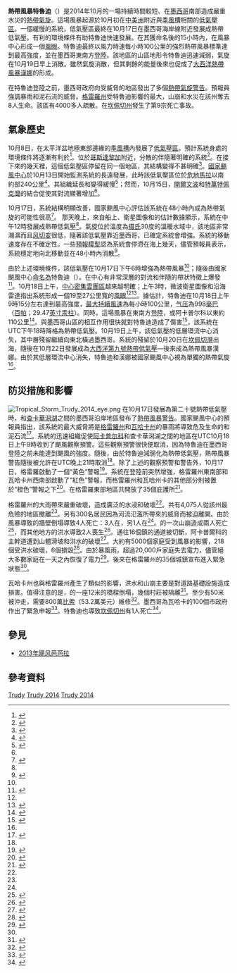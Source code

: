 {{Infobox hurricane
| Name=熱帶風暴特魯迪<br>{{lang|en|Tropical Storm Trudy}}
| Type=熱帶風暴
| Year=2014
| Basin=EPac
| Image location=Trudy Oct 17 2014 2000Z.jpg
| Image name=10月17日，獲命名後不久的熱帶風暴特魯迪
| Formed=2014年10月17日
| Dissipated=2014年10月19日
| 1-min winds=55
| Pressure=998
| Fatalities=共9人
| Damages=.532
| Damagespre=至少
| Areas=[[墨西哥|墨西哥]]西南部、東南部
| Hurricane season=[[2014年太平洋颶風季|2014年太平洋颶風季]]
}}
'''熱帶風暴特魯迪'''（{{lang-en|Tropical Storm Trudy}}）是2014年10月的一場持續時間較短、在[[墨西哥|墨西哥]]南部造成嚴重水災的[[熱帶氣旋|熱帶氣旋]]。這場風暴起源於10月初在[[中美洲|中美洲]]附近與[[季風槽|季風槽]]相關的[[低气压|低氣壓區]]。一個緩慢的系統，低氣壓區最終在10月17日在墨西哥海岸線附近發展成熱帶低氣壓。有利的環境條件有助特魯迪快速發展。在其獲命名後的15小時內，在風暴中心形成一個[[風眼|風眼]]。特魯迪最終以風力時速每小時100公里的強烈熱帶風暴標準達到最高強度，並在墨西哥{{link-en|馬奎利亞|Marquelia}}東南方[[登陸_(氣象學)|登陸]]。該地區的山區地形令特魯迪迅速減弱，氣旋在10月19日早上消散。雖然氣旋消散，但其剩餘的能量後來也促成了[[2014年大西洋颶風季|大西洋]][[2014年大西洋颶風季#熱帶風暴漢娜（Hanna）|熱帶風暴漢娜]]的形成。

在特魯迪登陸之前，墨西哥政府向受威脅的地區發出了多個[[熱帶氣旋警告|熱帶氣旋警告]]。預報員強調暴雨和泥石流的威脅。[[格雷羅州|格雷羅州]]受特魯迪影響的最大，山崩和水災在該州奪去8人生命。該區有4000多人疏散。在[[坎佩切州|坎佩切州]]發生了第9宗死亡事故。

==氣象歷史==
{{storm path|Trudy 2014 track.png}}
10月8日，在太平洋盆地極東部邊緣的[[季風槽|季風槽]]內發展了[[低气压|低氣壓區]]。預計系統身處的環境條件將逐漸有利於{{link-en|熱帶氣旋發展學|Tropical cyclogenesis|熱帶氣旋的發展}}<ref>{{cite report|author=Martin C. Nelson|publisher=National Hurricane Center|date=October 8, 2014|accessdate=October 23, 2014|title=Tropical Weather Discussion|url=http://www.nhc.noaa.gov/archive/text/TWDEP/2014/TWDEP.201410082150.txt|format=TXT|location=Miami, Florida|archive-date=2021-02-14|archive-url=https://web.archive.org/web/20210214040831/https://www.nhc.noaa.gov/archive/text/TWDEP/2014/TWDEP.201410082150.txt|dead-url=no}}</ref>。位於[[哥斯達黎加|哥斯達黎加]]附近，分散的{{link-en|大氣對流|Atmospheric Convection|對流}}伴隨著明確的系統<ref>{{cite report|author=Eric Christensen|publisher=National Hurricane Center|date=October 9, 2014|accessdate=October 23, 2014|title=Tropical Weather Discussion|url=http://www.nhc.noaa.gov/archive/text/TWDEP/2014/TWDEP.201410090910.txt|format=TXT|location=Miami, Florida|archive-date=2021-02-14|archive-url=https://web.archive.org/web/20210214040835/https://www.nhc.noaa.gov/archive/text/TWDEP/2014/TWDEP.201410090910.txt|dead-url=no}}</ref>。在接下來的幾天裡，這個低氣壓區停留在同一個地區，其結構變得不甚明確<ref>{{cite report|author=GR|publisher=National Hurricane Center|date=October 13, 2014|accessdate=October 23, 2014|title=Tropical Weather Discussion|url=http://www.nhc.noaa.gov/archive/text/TWDEP/2014/TWDEP.201410130926.txt|format=TXT|location=Miami, Florida|archive-date=2021-02-14|archive-url=https://web.archive.org/web/20210214040840/https://www.nhc.noaa.gov/archive/text/TWDEP/2014/TWDEP.201410130926.txt|dead-url=no}}</ref>。[[國家颶風中心|國家颶風中心]]於10月13日開始監測系統的長遠發展，此時該低氣壓區位於[[危地馬拉|危地馬拉]]以南約部240公里<ref>{{cite report|author=Todd L. Kimberlain|publisher=National Hurricane Center|date=October 13, 2014|accessdate=October 23, 2014|title=Tropical Weather Outlook|url=http://www.nhc.noaa.gov/archive/text/TWOEP/2014/TWOEP.201410132331.txt|format=TXT|location=Miami, Florida|archive-date=2021-02-14|archive-url=https://web.archive.org/web/20210214040845/https://www.nhc.noaa.gov/archive/text/TWOEP/2014/TWOEP.201410132331.txt|dead-url=no}}</ref>。其組織延長和變得緩慢<ref>{{cite report|author=Daniel P. Brown|publisher=National Hurricane Center|date=October 14, 2014|accessdate=October 23, 2014|title=Tropical Weather Outlook|url=http://www.nhc.noaa.gov/archive/text/TWOEP/2014/TWOEP.201410150511.txt|format=TXT|location=Miami, Florida|archive-date=2021-02-14|archive-url=https://web.archive.org/web/20210214040848/https://www.nhc.noaa.gov/archive/text/TWOEP/2014/TWOEP.201410150511.txt|dead-url=no}}</ref>；然而，10月15日，[[開爾文波|開爾文波]]和[[特萬特佩克灣|特萬特佩克灣]]{{link-en|山間風|Mountain-gap wind|間隙風事件}}的結合促使其對流顯著增加<ref name="TCR"/>。

10月17日，系統結構明顯改善，國家颶風中心評估該系統在48小時內成為熱帶氣旋的可能性很高<ref>{{cite report|author=Christopher W. Landsea|publisher=National Hurricane Center|date=October 17, 2014|accessdate=October 23, 2014|title=Tropical Weather Outlook|url=http://www.nhc.noaa.gov/archive/text/TWOEP/2014/TWOEP.201410171742.txt|format=TXT|location=Miami, Florida|archive-date=2021-02-14|archive-url=https://web.archive.org/web/20210214040855/https://www.nhc.noaa.gov/archive/text/TWOEP/2014/TWOEP.201410171742.txt|dead-url=no}}</ref>。 那天晚上，來自船上、衛星圖像和{{link-en|散射儀|Scatterometer}}的估計數據顯示，系統在{{lang|en|[[协调世界时|UTC]]}}中午12時發展成熱帶低氣壓<ref name="TCR"/>。氣旋位於溫度為[[摄氏温标|摄氏]]30度的溫暖水域中，該地區非常潮濕而且[[风切变|风切变]]很低，隨著該低氣壓靠近墨西哥，已確定系統會增強。系統的移動速度存在不確定性。一些[[數值天氣預報|預報模型]]認為系統會停滯在海上幾天，儘管預報員表示，系統穩定地向北移動並在48小時內消散<ref name="D1">{{cite report|author=Christopher W. Landsea|publisher=National Hurricane Center|date=October 17, 2014|accessdate=October 23, 2014|title=Tropical Depression Twenty-E Discussion Number 1|url=http://www.nhc.noaa.gov/archive/2014/ep20/ep202014.discus.001.shtml|location=Miami, Florida|archive-date=2021-03-24|archive-url=https://web.archive.org/web/20210324193944/https://www.nhc.noaa.gov/archive/2014/ep20/ep202014.discus.001.shtml|dead-url=no}}</ref>。

由於上述環境條件，該低氣壓在{{lang|en|UTC}}10月17日下午6時增強為熱帶風暴<ref name="TCR"/>；隨後由國家颶風中心[[熱帶氣旋命名|命名為]]特魯迪（{{lang|en|Trudy}}）。在中心有非常深層的對流和伴隨的帶狀特徵上爆發<ref name="D2">{{cite report|author=Eric S. Blake|publisher=National Hurricane Center|date=October 18, 2014|accessdate=October 23, 2014|title=Tropical Storm Trudy Discussion Number 2|url=http://www.nhc.noaa.gov/archive/2014/ep20/ep202014.discus.002.shtml|location=Miami, Florida|archive-date=2021-03-26|archive-url=https://web.archive.org/web/20210326121737/https://www.nhc.noaa.gov/archive/2014/ep20/ep202014.discus.002.shtml|dead-url=no}}</ref>。10月18日上午，[[中心密集雲團區|中心密集雲團區]]越來越明確；{{lang|en|UTC}}上午3時，微波衛星圖像和沿海雷達指出系統形成一個19至27公里寬的[[風眼|風眼]]<ref name="TCR"/><ref name="D3">{{cite report|author=Todd L. Kimberlain|publisher=National Hurricane Center|date=October 18, 2014|accessdate=October 23, 2014|title=Tropical Storm Trudy Discussion Number 3|url=http://www.nhc.noaa.gov/archive/2014/ep20/ep202014.discus.003.shtml|location=Miami, Florida|archive-date=2021-03-25|archive-url=https://web.archive.org/web/20210325022900/https://www.nhc.noaa.gov/archive/2014/ep20/ep202014.discus.003.shtml|dead-url=no}}</ref>。據估計，特魯迪在{{lang|en|UTC}}10月18日上午9時15分左右達到最高強度，[[最大持續風速|最大持續風速]]為每小時100公里，[[气压|气压]]為998[[巴|毫巴]]（[[帕斯卡|百帕]]；29.47[[英寸汞柱|英寸汞柱]]）。同時，這場風暴在{{link-en|馬奎利亞|Marquelia}}東南方[[登陸_(氣象學)|登陸]]，或阿卡普尔科以東約110公里<ref name="TCR">{{cite report|author=Daniel P. Brown|publisher=National Hurricane Center|date=December 2, 2014|accessdate=December 3, 2014|series=Tropical Cyclone Report|title=Tropical Storm Trudy|url={{NHC TCR url|id=EP202014_Trudy}}|format=PDF|location=Miami, Florida}}</ref>。與墨西哥山區的相互作用很快就對特魯迪造成了傷害<ref name="D4">{{cite report|author=Lixion A. Avila|publisher=National Hurricane Center|date=October 18, 2014|accessdate=October 23, 2014|title=Tropical Storm Trudy Discussion Number 4|url=http://www.nhc.noaa.gov/archive/2014/ep20/ep202014.discus.004.shtml|location=Miami, Florida|archive-date=2021-03-27|archive-url=https://web.archive.org/web/20210327013315/https://www.nhc.noaa.gov/archive/2014/ep20/ep202014.discus.004.shtml|dead-url=no}}</ref>，該系統在UTC下午18時降格為熱帶低氣壓。10月19日上午，該低氣壓的低層環流中心消失，其中層殘留繼續向東北橫過墨西哥。系統的殘留於10月20日在[[坎佩切灣|坎佩切灣]]出海，隨後在10月22日發展成為[[2014年大西洋颶風季#熱帶風暴漢娜（Hanna）|大西洋第九號熱帶低氣壓]]—後來成為熱帶風暴漢娜。由於其低層環流中心消失，特魯迪和漢娜被國家颶風中心視為單獨的熱帶氣旋<ref name="TCR"/>。

==防災措施和影響==
[[File:Tropical_Storm_Trudy_2014_eye.png|thumb]]
在10月17日發展為第二十{{lang|en|E}}號熱帶低氣壓時，{{link-en|特克潘－德加萊阿納市|Tecpán de Galeana (city)|特克潘－德加萊阿納}}和[[查卡華潟湖國家公園|查卡華潟湖]]之間的墨西哥沿岸地區發布了[[熱帶氣旋警告|熱帶風暴警告]]。國家颶風中心的預報員指出，該系統的最大威脅將是[[格雷羅州|格雷羅州]]和[[瓦哈卡州|瓦哈卡州]]的暴雨將導致危及生命的{{link-en|山洪暴發|Flash flood}}和泥石流<ref name="PA1">{{cite report|author=Christopher W. Landsea|publisher=National Hurricane Center|date=October 17, 2014|accessdate=October 23, 2014|title=Tropical Depression Twenty-E Public Advisory Number 1|url=http://www.nhc.noaa.gov/archive/2014/ep20/ep202014.public.001.shtml|location=Miami, Florida|archive-date=2021-03-27|archive-url=https://web.archive.org/web/20210327025846/https://www.nhc.noaa.gov/archive/2014/ep20/ep202014.public.001.shtml|dead-url=no}}</ref>。系統的迅速組織促使[[阿卡普尔科|阿卡普尔科]]和查卡華潟湖之間的地區在UTC10月18日上午9時收到了颶風觀察預警。這些觀察預警很快便取消，因為特魯迪在墨西哥登陸之前未能達到颶風的強度。隨後，由於特魯迪減弱化為熱帶低氣壓，熱帶風暴警告隨後被允許在UTC晚上21時取消<ref name="TCR"/>。除了上述的觀察預警和警告外，10月17日，格雷羅啟動了一個“黃色”警報<ref name=EU1>{{cite news|title=Emiten zona de altera por tormenta tropical en Guerrero|newspaper=El Universal|url=http://www.eluniversal.com.mx/nacion-mexico/2014/depresion-tropical-1046978.html|date=October 17, 2014|accessdate=October 20, 2014|language=es|archive-date=2014-10-25|archive-url=https://web.archive.org/web/20141025184826/http://www.eluniversal.com.mx/nacion-mexico/2014/depresion-tropical-1046978.html|dead-url=no}}</ref>。系統在登陸前突然增強，格雷羅州東南部和瓦哈卡州西南部啟動了“紅色”警報，而格雷羅州和瓦哈州卡的其他部分則被置於“橙色”警報之下<ref name=EU3>{{cite news|title=Emiten alerta roja para zonas de Guerrero y Oaxaca por Trudy|newspaper=El Universal|url=http://www.eluniversal.com.mx/estados/2014/emiten-alerta-roja-para-zonas-de-guerrero-y-oaxaca-por-trudy-1047093.html|date=October 18, 2014|accessdate=October 20, 2014|language=es|archive-date=2014-12-31|archive-url=https://web.archive.org/web/20141231181836/http://www.eluniversal.com.mx/estados/2014/emiten-alerta-roja-para-zonas-de-guerrero-y-oaxaca-por-trudy-1047093.html|dead-url=no}}</ref>。在格雷羅東部地區共開放了35個庇護所<ref name=EU2>{{cite news|title=Trudy amenaza a Guerrero|newspaper=El Universal|url=http://www.eluniversal.com.mx/primera-plana/2014/impreso/-8216trudy-8217-amenaza-a-guerrero-47279.html|date=October 18, 2014|accessdate=October 20, 2014|language=es|archive-date=2014-10-25|archive-url=https://web.archive.org/web/20141025184832/http://www.eluniversal.com.mx/primera-plana/2014/impreso/-8216trudy-8217-amenaza-a-guerrero-47279.html|dead-url=no}}</ref>。

格雷羅州的大雨帶來嚴重破壞，造成廣泛的水浸和破壞<ref name="RW1"/>。共有4,075人從該州最危險的地區撤離<ref name="CNN1"/>。另有300名居民因為河流氾濫所帶來的威脅而被迫離開。由於風暴導致的牆壁倒塌導致4人死亡：3人在{{link-en|奧梅特佩克|Ometepec}}，另1人在{{link-en|科哈帕亞|Cochoapa el Grande}}<ref name="RW1"/>。{{link-en|特拉科阿章斯特拉瓦卡|Tlacoachistlahuaca}}的一次山崩造成兩人死亡<ref>{{cite news|title=Suman 8 muertos en Guerrero por 'Trudy'; comunidades continúan incomunicadas|url=http://noticieros.televisa.com/mexico-estados/1410/comunidades-montana-alta-guerrero-aun-incomunicadas-paso-trudy/|date=October 23, 2014|accessdate=January 9, 2015|language=es|archive-date=2021-02-14|archive-url=https://web.archive.org/web/20210214041011/https://noticieros.televisa.com/mexico-estados/1410/comunidades-montana-alta-guerrero-aun-incomunicadas-paso-trudy/|dead-url=no}}</ref>，而其他地方的洪水導致2人喪生<ref name="RT1">{{cite web|publisher=RT|date=October 19, 2014|accessdate=October 23, 2014|title=México: 7 muertos en el estado de Guerrero por la tormenta tropical Trudy|url=http://actualidad.rt.com/ultima_hora/view/144029-mexico-muertos-guerrero-tormenta-tropical-trudy|language=es|archive-date=2014-10-20|archive-url=https://web.archive.org/web/20141020135937/http://actualidad.rt.com/ultima_hora/view/144029-mexico-muertos-guerrero-tormenta-tropical-trudy|dead-url=no}}</ref>。通往16個鎮的通道被切斷，阿卡普爾科的主幹道遭到山體滑坡和洪水的破壞<ref name="RW1">{{cite web|work=Agence France-Presse|publisher=ReliefWeb|date=October 19, 2014|accessdate=October 23, 2014|title=Tropical storm batters southern Mexico coast, kills six|url=http://www.reliefweb.int/report/mexico/tropical-storm-batters-southern-mexico-coast-kills-six|archive-date=2016-03-03|archive-url=https://web.archive.org/web/20160303232747/http://reliefweb.int/report/mexico/tropical-storm-batters-southern-mexico-coast-kills-six|dead-url=no}}</ref>。大約有5000個家庭受到風暴的影響，218個受洪水破壞，6個損毀<ref name="CNN1">{{cite web|author=Laura Reyes|work=Reuters|publisher=CNN México|date=October 19, 2014|accessdate=October 23, 2014|title='Trudy' causa seis muertos tras su paso por Guerrero y Oaxaca|url=http://mexico.cnn.com/nacional/2014/10/19/trudy-causa-seis-muertos-tras-su-paso-por-guerrero-y-oaxaca|language=es|archive-date=2016-03-04|archive-url=https://web.archive.org/web/20160304105531/http://mexico.cnn.com/nacional/2014/10/19/trudy-causa-seis-muertos-tras-su-paso-por-guerrero-y-oaxaca|dead-url=no}}</ref>。由於暴風雨，超過20,000戶家庭失去電力，儘管絕大多數家庭在一天之內恢復了電力<ref>{{cite web|work=Notimex|publisher=El Financiero|date=October 19, 2014|accessdate=October 23, 2014|title=Restablecido 91% de suministro eléctrico en Guerrero|url=http://www.elfinanciero.com.mx/sociedad/restablecido-91-de-suministro-electrico-en-guerrero.html|language=es|archive-date=2020-11-26|archive-url=https://web.archive.org/web/20201126213231/https://www.elfinanciero.com.mx/sociedad/restablecido-91-de-suministro-electrico-en-guerrero.html|dead-url=no}}</ref>。後來在格雷羅州的35個城鎮宣布進入緊急狀態<ref name="RT1"/>。

瓦哈卡州也與格雷羅州產生了類似的影響，洪水和山崩主要是對道路基礎設施造成損害。值得注意的是，{{link-en|聖馬丁佩拉斯|San Martín Peras}}的一座12米的橋樑倒塌，幾個村莊被隔離<ref>{{cite web|work=Quadratín|publisher=El Financiero|date=October 19, 2014|accessdate=October 23, 2014|title="Trudy" deja 20 poblados afectados en Oaxaca|url=http://www.elfinanciero.com.mx/sociedad/trudy-deja-20-poblados-afectados-en-oaxaca.html|language=es|archive-date=2021-02-14|archive-url=https://web.archive.org/web/20210214041105/https://www.elfinanciero.com.mx/sociedad/trudy-deja-20-poblados-afectados-en-oaxaca.html|dead-url=no}}</ref>。{{link-en|墨西哥聯邦公路125號|Mexican Federal Highway 125}}至少有50米被沖走，需要800萬[[墨西哥比索|比索]]（53.2萬美元）維修<ref>{{cite web|language=es|author=Juana García|publisher=Tiempo en Linea|date=October 24, 2014|accessdate=March 2, 2015|title=Repara la SCT vía por daños de Trudy|url=http://tiempoenlinea.com.mx/index.php/explore/features-3/24642-repara-la-sct-via-por-danos-de-trudy|location=Putla de Guerrero, Oaxaca|deadurl=yes|archiveurl=https://web.archive.org/web/20150402113129/http://tiempoenlinea.com.mx/index.php/explore/features-3/24642-repara-la-sct-via-por-danos-de-trudy|archivedate=2015年4月2日}}</ref>。墨西哥為瓦哈卡的100個市政府作出了緊急申報<ref>{{cite web|publisher=Economía Hoy|work=Notimex|date=October 21, 2014|accessdate=October 23, 2014|title=En emergencia 100 municipios de Oaxaca por la tormenta "Trudy"|url=http://www.economiahoy.mx/nacional-eAm-mx/noticias/6180810/10/14/En-emergencia-100-municipios-de-Oaxaca-por-la-tormenta-Trudy.html#.Kku89hd8DlISk0a|language=es|archive-date=2021-02-14|archive-url=https://web.archive.org/web/20210214041040/https://www.economiahoy.mx/nacional-eAm-mx/noticias/6180810/10/14/En-emergencia-100-municipios-de-Oaxaca-por-la-tormenta-Trudy.html#.Kku89hd8DlISk0a|dead-url=no}}</ref>。特魯迪也導致[[坎佩切州|坎佩切州]]有1人死亡<ref>{{cite web|publisher=SDP Noticias|date=October 21, 2014|accessdate=October 23, 2014|title=Tormenta Tropical Trudy deja un muerto en Campeche|url=http://www.sdpnoticias.com/estados/2014/10/21/tormenta-tropical-trudy-deja-un-muerto-en-campeche|language=es|archive-url=https://web.archive.org/web/20160304195522/http://www.sdpnoticias.com/estados/2014/10/21/tormenta-tropical-trudy-deja-un-muerto-en-campeche|archive-date=2016-03-04|dead-url=yes}}</ref>。

==參見==
{{Portal|熱帶氣旋}}
{{Commons category|Tropical Storm Trudy (2014)}}
*[[2013年飓风芭芭拉|2013年飓风芭芭拉]]

==參考資料==
{{reflist|30em}}

{{2014 Pacific hurricane season buttons}}

{{Good article}}

[[Category:2014年太平洋颶風季|Trudy]]
[[Category:东太平洋热带风暴|Trudy 2014]]
[[Category:影响墨西哥的太平洋飓风|Trudy 2014]]